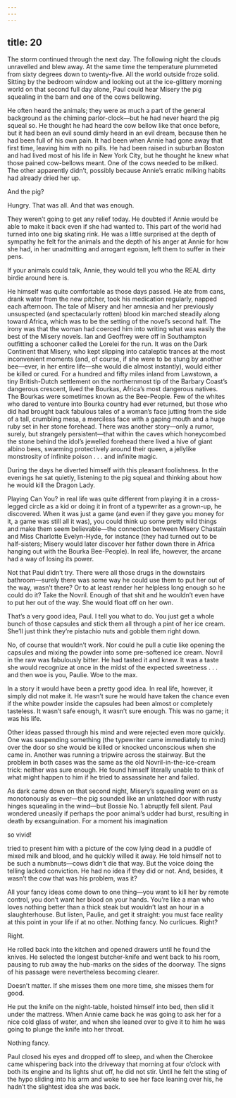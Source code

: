 ```yaml
---
---
---
```

title: 20
---




The storm continued through the next day. The following night the clouds unravelled and blew away. At the same time the temperature plummeted from sixty degrees down to twenty-five. All the world outside froze solid. Sitting by the bedroom window and looking out at the ice-glittery morning world on that second full day alone, Paul could hear Misery the pig squealing in the barn and one of the cows bellowing.

He often heard the animals; they were as much a part of the general background as the chiming parlor-clock—but he had never heard the pig squeal so. He thought he had heard the cow bellow like that once before, but it had been an evil sound dimly heard in an evil dream, because then he had been full of his own pain. It had been when Annie had gone away that first time, leaving him with no pills. He had been raised in suburban Boston and had lived most of his life in New York City, but he thought he knew what those pained cow-bellows meant. One of the cows needed to be milked. The other apparently didn’t, possibly because Annie’s erratic milking habits had already dried her up.

And the pig?

Hungry. That was all. And that was enough.

They weren’t going to get any relief today. He doubted if Annie would be able to make it back even if she had wanted to. This part of the world had turned into one big skating rink. He was a little surprised at the depth of sympathy he felt for the animals and the depth of his anger at Annie for how she had, in her unadmitting and arrogant egoism, left them to suffer in their pens.

If your animals could talk, Annie, they would tell you who the REAL dirty birdie around here is.

He himself was quite comfortable as those days passed. He ate from cans, drank water from the new pitcher, took his medication regularly, napped each afternoon. The tale of Misery and her amnesia and her previously unsuspected (and spectacularly rotten) blood kin marched steadily along toward Africa, which was to be the setting of the novel’s second half. The irony was that the woman had coerced him into writing what was easily the best of the Misery novels. Ian and Geoffrey were off in Southampton outfitting a schooner called the Lorelei for the run. It was on the Dark Continent that Misery, who kept slipping into cataleptic trances at the most inconvenient moments (and, of course, if she were to be stung by another bee—ever, in her entire life—she would die almost instantly), would either be killed or cured. For a hundred and fifty miles inland from Lawstown, a tiny British-Dutch settlement on the northernmost tip of the Barbary Coast’s dangerous crescent, lived the Bourkas, Africa’s most dangerous natives. The Bourkas were sometimes known as the Bee-People. Few of the whites who dared to venture into Bourka country had ever returned, but those who did had brought back fabulous tales of a woman’s face jutting from the side of a tall, crumbling mesa, a merciless face with a gaping mouth and a huge ruby set in her stone forehead. There was another story—only a rumor, surely, but strangely persistent—that within the caves which honeycombed the stone behind the idol’s jewelled forehead there lived a hive of giant albino bees, swarming protectively around their queen, a jellylike monstrosity of infinite poison . . . and infinite magic.

During the days he diverted himself with this pleasant foolishness. In the evenings he sat quietly, listening to the pig squeal and thinking about how he would kill the Dragon Lady.

Playing Can You? in real life was quite different from playing it in a cross-legged circle as a kid or doing it in front of a typewriter as a grown-up, he discovered. When it was just a game (and even if they gave you money for it, a game was still all it was), you could think up some pretty wild things and make them seem believable—the connection between Misery Chastain and Miss Charlotte Evelyn-Hyde, for instance (they had turned out to be half-sisters; Misery would later discover her father down there in Africa hanging out with the Bourka Bee-People). In real life, however, the arcane had a way of losing its power.

Not that Paul didn’t try. There were all those drugs in the downstairs bathroom—surely there was some way he could use them to put her out of the way, wasn’t there? Or to at least render her helpless long enough so he could do it? Take the Novril. Enough of that shit and he wouldn’t even have to put her out of the way. She would float off on her own.

That’s a very good idea, Paul. I tell you what to do. You just get a whole bunch of those capsules and stick them all through a pint of her ice cream. She’ll just think they’re pistachio nuts and gobble them right down.

No, of course that wouldn’t work. Nor could he pull a cutie like opening the capsules and mixing the powder into some pre-softened ice cream. Novril in the raw was fabulously bitter. He had tasted it and knew. It was a taste she would recognize at once in the midst of the expected sweetness . . . and then woe is you, Paulie. Woe to the max.

In a story it would have been a pretty good idea. In real life, however, it simply did not make it. He wasn’t sure he would have taken the chance even if the white powder inside the capsules had been almost or completely tasteless. It wasn’t safe enough, it wasn’t sure enough. This was no game; it was his life.

Other ideas passed through his mind and were rejected even more quickly. One was suspending something (the typewriter came immediately to mind) over the door so she would be killed or knocked unconscious when she came in. Another was running a tripwire across the stairway. But the problem in both cases was the same as the old Novril-in-the-ice-cream trick: neither was sure enough. He found himself literally unable to think of what might happen to him if he tried to assassinate her and failed.

As dark came down on that second night, Misery’s squealing went on as monotonously as ever—the pig sounded like an unlatched door with rusty hinges squealing in the wind—but Bossie No. 1 abruptly fell silent. Paul wondered uneasily if perhaps the poor animal’s udder had burst, resulting in death by exsanguination. For a moment his imagination

so vivid!

tried to present him with a picture of the cow lying dead in a puddle of mixed milk and blood, and he quickly willed it away. He told himself not to be such a numbnuts—cows didn’t die that way. But the voice doing the telling lacked conviction. He had no idea if they did or not. And, besides, it wasn’t the cow that was his problem, was it?

All your fancy ideas come down to one thing—you want to kill her by remote control, you don’t want her blood on your hands. You’re like a man who loves nothing better than a thick steak but wouldn’t last an hour in a slaughterhouse. But listen, Paulie, and get it straight: you must face reality at this point in your life if at no other. Nothing fancy. No curlicues. Right?

Right.

He rolled back into the kitchen and opened drawers until he found the knives. He selected the longest butcher-knife and went back to his room, pausing to rub away the hub-marks on the sides of the doorway. The signs of his passage were nevertheless becoming clearer.

Doesn’t matter. If she misses them one more time, she misses them for good.

He put the knife on the night-table, hoisted himself into bed, then slid it under the mattress. When Annie came back he was going to ask her for a nice cold glass of water, and when she leaned over to give it to him he was going to plunge the knife into her throat.

Nothing fancy.

Paul closed his eyes and dropped off to sleep, and when the Cherokee came whispering back into the driveway that morning at four o’clock with both its engine and its lights shut off, he did not stir. Until he felt the sting of the hypo sliding into his arm and woke to see her face leaning over his, he hadn’t the slightest idea she was back.